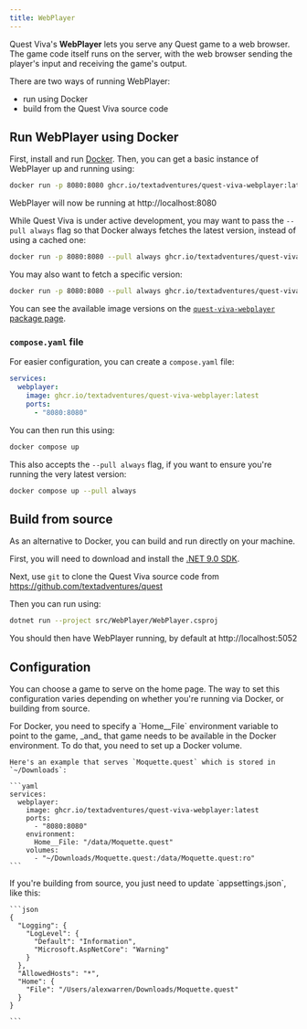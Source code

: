 ```yaml
---
title: WebPlayer
---
```



Quest Viva's **WebPlayer** lets you serve any Quest game to a web browser. The game code itself runs on the server, with the web browser sending the player's input and receiving the game's output.

There are two ways of running WebPlayer:
- run using Docker
- build from the Quest Viva source code

## Run WebPlayer using Docker

First, install and run [Docker](https://www.docker.com/). Then, you can get a basic instance of WebPlayer up and running using:

```bash wrap
docker run -p 8080:8080 ghcr.io/textadventures/quest-viva-webplayer:latest
```

WebPlayer will now be running at <text>http://localhost:8080</text>

While Quest Viva is under active development, you may want to pass the `--pull always` flag so that Docker always fetches the latest version, instead of using a cached one:

```bash wrap
docker run -p 8080:8080 --pull always ghcr.io/textadventures/quest-viva-webplayer:latest
```

You may also want to fetch a specific version:

```bash wrap
docker run -p 8080:8080 --pull always ghcr.io/textadventures/quest-viva-webplayer:6.0.0-alpha.12
```

You can see the available image versions on the [`quest-viva-webplayer` package page](https://github.com/textadventures/quest/pkgs/container/quest-viva-webplayer).

### `compose.yaml` file

For easier configuration, you can create a `compose.yaml` file:

```yaml
services:
  webplayer:
    image: ghcr.io/textadventures/quest-viva-webplayer:latest
    ports:
      - "8080:8080"
```

You can then run this using:

```bash
docker compose up
```

This also accepts the `--pull always` flag, if you want to ensure you're running the very latest version:

```bash
docker compose up --pull always
```

## Build from source

As an alternative to Docker, you can build and run directly on your machine.

First, you will need to download and install the [.NET 9.0 SDK](https://dotnet.microsoft.com/en-us/download).

Next, use `git` to clone the Quest Viva source code from <text>https://github.com/textadventures/quest</text>

Then you can run using:

```bash
dotnet run --project src/WebPlayer/WebPlayer.csproj
```

You should then have WebPlayer running, by default at <text>http://localhost:5052</text>

## Configuration

You can choose a game to serve on the home page. The way to set this configuration varies depending on whether you're running via Docker, or building from source.

<Tabs>
  <TabItem label="Docker">
    For Docker, you need to specify a `Home__File` environment variable to point to the game, _and_ that game needs to be available in the Docker environment. To do that, you need to set up a Docker volume.

    Here's an example that serves `Moquette.quest` which is stored in `~/Downloads`:

    ```yaml
    services:
      webplayer:
        image: ghcr.io/textadventures/quest-viva-webplayer:latest
        ports:
          - "8080:8080"
        environment:
          Home__File: "/data/Moquette.quest"
        volumes:
          - "~/Downloads/Moquette.quest:/data/Moquette.quest:ro"
    ```
  </TabItem>
  <TabItem label="Source">
    If you're building from source, you just need to update `appsettings.json`, like this:

    ```json
    {
      "Logging": {
        "LogLevel": {
          "Default": "Information",
          "Microsoft.AspNetCore": "Warning"
        }
      },
      "AllowedHosts": "*",
      "Home": {
        "File": "/Users/alexwarren/Downloads/Moquette.quest"
      }
    }

    ```
  </TabItem>
</Tabs>